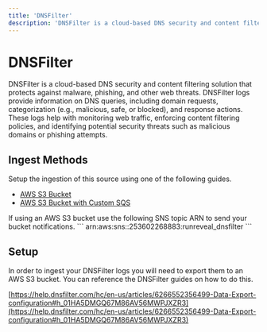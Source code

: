 ```yaml
---
title: 'DNSFilter'
description: 'DNSFilter is a cloud-based DNS security and content filtering solution that protects against malware, phishing, and other web threats. DNSFilter logs provide information on DNS queries, including domain requests, categorization (e.g., malicious, safe, or blocked), and response actions. These logs help with monitoring web traffic, enforcing content filtering policies, and identifying potential security threats such as malicious domains or phishing attempts.'
---
```



# DNSFilter

DNSFilter is a cloud-based DNS security and content filtering solution that protects against malware, phishing, and other web threats. DNSFilter logs provide information on DNS queries, including domain requests, categorization (e.g., malicious, safe, or blocked), and response actions. These logs help with monitoring web traffic, enforcing content filtering policies, and identifying potential security threats such as malicious domains or phishing attempts.

## Ingest Methods

Setup the ingestion of this source using one of the following guides.

- [AWS S3 Bucket](/sources/object-storage/s3.mdx)
- [AWS S3 Bucket with Custom SQS](/sources/object-storage/external-s3.mdx)

<Callout type='info'>
If using an AWS S3 bucket use the following SNS topic ARN to send your bucket notifications.
```
arn:aws:sns:<REGION>:253602268883:runreveal_dnsfilter
```
</Callout>

## Setup

In order to ingest your DNSFilter logs you will need to export them to an AWS S3 bucket. You can reference the DNSFilter guides on how to do this.

[https://help.dnsfilter.com/hc/en-us/articles/6266552356499-Data-Export-configuration#h_01HA5DMGQ67M86AV56MWPJXZR3](https://help.dnsfilter.com/hc/en-us/articles/6266552356499-Data-Export-configuration#h_01HA5DMGQ67M86AV56MWPJXZR3)
